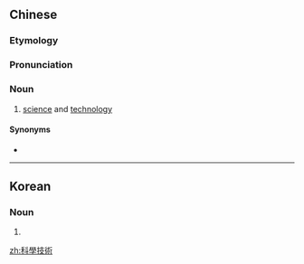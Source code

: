 {{also|科学技術|科学技术}}
==Chinese==
{{zh-forms|s=科学技术|type=22}}

===Etymology===
{{bor|zh|ja|科学技術|tr=kagaku gijutsu}}

===Pronunciation===
{{zh-pron
|m=kēxué jìshù
|c=fo1 hok6 gei6 seot6
|cat=n
}}

===Noun===
{{zh-noun}}

# [[science]] and [[technology]]
#: {{zh-x|科學技術 哲學|the philosophy of '''science and technology'''}}

====Synonyms====
* {{zh-l|科技}}

{{zh-cat|Sciences|Technology}}

----

==Korean==
{{ko-hanjatab}}

===Noun===
{{ko-noun|hangeul=과학기술|mr=kwahakgisul}}

# {{hanja form of|과학기술|[[science]] and [[technology]]}}

[[zh:科學技術]]